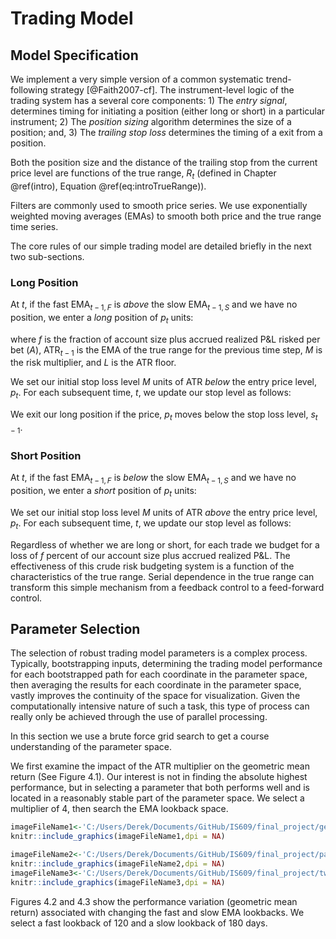 # Trading Model {#trading-todel}

## Model Specification

We implement a very simple version of a common systematic trend-following strategy [@Faith2007-cf]\footnote{See the reference for the definition of the EMA}. The instrument-level logic of the trading system has a several core components: 1) The *entry signal*, determines timing for initiating a position (either long or short) in a particular instrument; 2) The *position sizing* algorithm determines the size of a position; and, 3) The *trailing stop loss* determines the timing of a exit from a position\footnote{Although trend-following models used in practice have a layer of controls at the portfolio level, in this report we focus only on the instrument-level components of the strategy.}. 

Both the position size and the distance of the trailing stop from the current price level are functions of the true range, $R_{t}$ (defined in Chapter \@ref(intro), Equation \@ref(eq:introTrueRange)).

Filters are commonly used to smooth price series. We use exponentially weighted moving averages (EMAs) to smooth both price and the true range time series.

The core rules of our simple trading model are detailed briefly in the next two sub-sections.

### Long Position

At $t$, if the fast $\text{EMA}_{t-1,F}$ is *above* the slow $\text{EMA}_{t-1,S}$ and we have no position, we enter a *long* position of $p_{t}$ units:

\begin{equation}
  p_{t}=\text{floor}\bigg[\frac{ f \times A_{t-1}}{\text{max}[\text{ATR}_{t-1} \times M,L]}\bigg]
  (\#eq:tradingModelLongPositionSizing)
\end{equation} 

where $f$ is the fraction of account size plus accrued realized P&L risked per bet ($A$), $\text{ATR}_{t-1}$ is the EMA of the true range for the previous time step, $M$ is the risk multiplier, and $L$ is the $\text{ATR}$ floor.

We set our initial stop loss level $M$ units of ATR *below* the entry price level, $p_{t}$. For each subsequent time, $t$, we update our stop level as follows:

\begin{equation}
  s_{t}=\text{max}[P_{t}-\text{ATR}_{t-1} \times M,s_{t-1}]
  (\#eq:tradingModelLongStop)
\end{equation} 

We exit our long position if the price, $p_{t}$ moves below the stop loss level, $s_{t-1}$. 

### Short Position

At $t$, if the fast $\text{EMA}_{t-1,F}$ is *below* the slow $\text{EMA}_{t-1,S}$ and we have no position, we enter a *short* position of $p_{t}$ units:

\begin{equation}
  p_{t}=-\text{floor}\bigg[\frac{ f \times A_{t-1}}{\text{max}[\text{ATR}_{t-1} \times M,L]}\bigg]
  (\#eq:tradingModelShortPositionSizing)
\end{equation}

We set our initial stop loss level $M$ units of ATR *above* the entry price level, $p_{t}$. For each subsequent time, $t$, we update our stop level as follows:

\begin{equation}
  S_{t}=\text{min}[P_{t}-\text{ATR}_{t-1} \times M,S_{t-1}]
  (\#eq:tradingModelShortStop)
\end{equation} 

Regardless of whether we are long or short, for each trade we budget for a loss of $f$ percent of our account size plus accrued realized P&L. The effectiveness of this crude risk budgeting system is a function of the characteristics of the true range. Serial dependence in the true range can transform this simple mechanism from a feedback control to a feed-forward control. 

## Parameter Selection

The selection of robust trading model parameters is a complex process. Typically, bootstrapping inputs, determining the trading model performance for each bootstrapped path for each coordinate in the parameter space, then averaging the results for each coordinate in the parameter space, vastly improves the continuity of the space for visualization. Given the computationally intensive nature of such a task, this type of process can really only be achieved through the use of parallel processing.  

In this section we use a brute force grid search to get a course understanding of the parameter space.

We first examine the impact of the ATR multiplier on the geometric mean return (See Figure 4.1). Our interest is not in finding the absolute highest performance, but in selecting a parameter that both performs well and is located in a reasonably stable part of the parameter space. We select a multiplier of 4, then search the EMA lookback space.

```r
imageFileName1<-'C:/Users/Derek/Documents/GitHub/IS609/final_project/geometricMeanByATRMultiplier.png'
knitr::include_graphics(imageFileName1,dpi = NA)

```

```r
imageFileName2<-'C:/Users/Derek/Documents/GitHub/IS609/final_project/parameterSpaceFastBySlowNoBagging.png'
knitr::include_graphics(imageFileName2,dpi = NA)
imageFileName3<-'C:/Users/Derek/Documents/GitHub/IS609/final_project/twrByTrendFilterLookbacks.png'
knitr::include_graphics(imageFileName3,dpi = NA)
```

Figures 4.2 and 4.3 show the performance variation (geometric mean return) associated with changing the fast and slow EMA lookbacks. We select a fast lookback of 120 and a slow lookback of 180 days.
